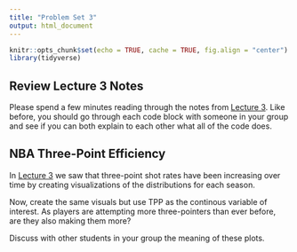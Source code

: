 ```yaml
---
title: "Problem Set 3"
output: html_document
---
```


```r
knitr::opts_chunk$set(echo = TRUE, cache = TRUE, fig.align = "center")
library(tidyverse)
```

## Review Lecture 3 Notes

Please spend a few minutes reading through the notes from [Lecture 3](tc_lecture3.html). 
Like before, you should go through each code block with someone in your group and see if you can both explain to each other what all of the code does.

## NBA Three-Point Efficiency

In [Lecture 3](tc_lecture3.html) we saw that three-point shot rates have been increasing
over time by creating visualizations of the distributions for each season. 

Now, create the same visuals but use TPP as the continous variable of interest. As players
are attempting more three-pointers than ever before, are they also making them more?

Discuss with other students in your group the meaning of these plots.
